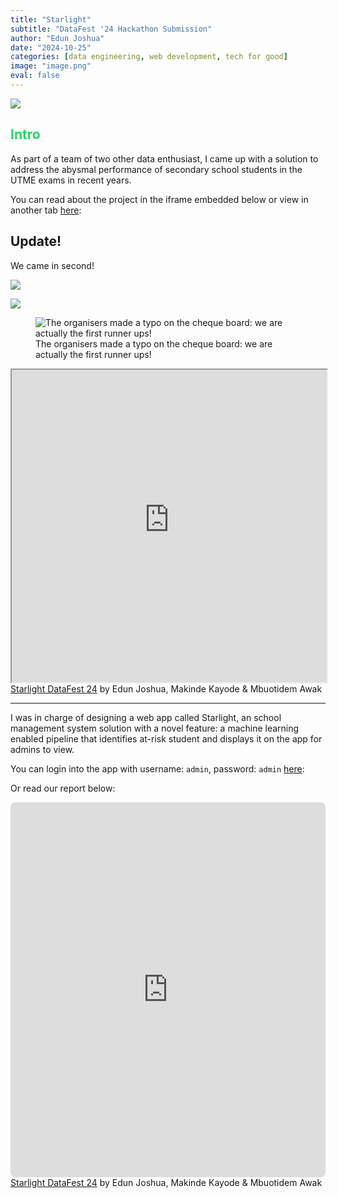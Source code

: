 ```yaml
---
title: "Starlight"
subtitle: "DataFest '24 Hackathon Submission"
author: "Edun Joshua"
date: "2024-10-25"
categories: [data engineering, web development, tech for good]
image: "image.png"
eval: false
---
```


::: {style="color: #25D366;"}
![](image.png){fig-alt="cover image" fig-align="center"}

## Intro {style="color: #25D366;"}
:::

As part of a team of two other data enthusiast, I came up with a solution to address the abysmal performance of secondary school students in the UTME exams in recent years.

You can read about the project in the iframe embedded below or view in another tab [here](https://starlight-academy-landing.onrender.com){target="_blank"}:

## Update!

We came in second!

![](images/clipboard-1357928025.png)

![](images/clipboard-3454791464.png)

![The organisers made a typo on the cheque board: we are actually the first runner ups!](images/clipboard-1797427125.png)

```{=html}
<iframe width="100%" height="500px" src="https://starlight-academy-landing.onrender.com"></iframe> <a href="https:&#x2F;&#x2F;www.canva.com&#x2F;design&#x2F;DAGTCJT5DYY&#x2F;_9vyyZLnaiFYO5Ub3V7yug&#x2F;view?utm_content=DAGTCJT5DYY&amp;utm_campaign=designshare&amp;utm_medium=embeds&amp;utm_source=link" target="_blank" rel="noopener">Starlight DataFest 24</a> by Edun Joshua, Makinde Kayode & Mbuotidem Awak
```

------------------------------------------------------------------------

I was in charge of designing a web app called Starlight, an school management system solution with a novel feature: a machine learning enabled pipeline that identifies at-risk student and displays it on the app for admins to view.

You can login into the app with username: `admin`, password: `admin` [here](https://app-starlight.onrender.com/ "Starlight"){target="_blank"}:

Or read our report below:

```{=html}
<iframe loading="lazy" style="position: relative; width: 100%; height: 600px; max-height: 80vh; border: none; border-radius: 8px; padding: 0; margin: 0; overflow: hidden;"
      src="https://www.canva.com/design/DAGTCJT5DYY/_9vyyZLnaiFYO5Ub3V7yug/view?embed" allowfullscreen="allowfullscreen" allow="fullscreen">
    </iframe>
    <a href="https:&#x2F;&#x2F;www.canva.com&#x2F;design&#x2F;DAGTCJT5DYY&#x2F;_9vyyZLnaiFYO5Ub3V7yug&#x2F;view?utm_content=DAGTCJT5DYY&amp;utm_campaign=designshare&amp;utm_medium=embeds&amp;utm_source=link" target="_blank" rel="noopener">Starlight DataFest 24</a> by Edun Joshua, Makinde Kayode & Mbuotidem Awak
```
